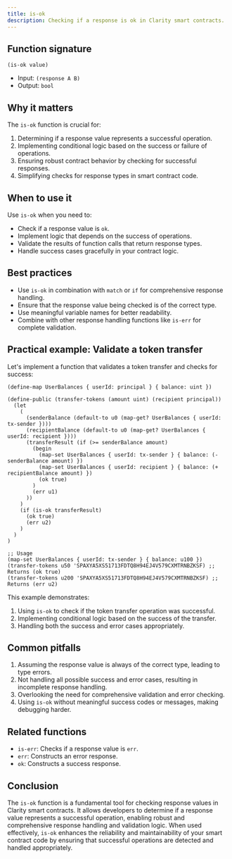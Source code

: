 ```yaml
---
title: is-ok
description: Checking if a response is ok in Clarity smart contracts.
---
```


## Function signature

```clarity
(is-ok value)
```

- Input: `(response A B)`
- Output: `bool`

## Why it matters

The `is-ok` function is crucial for:

1. Determining if a response value represents a successful operation.
2. Implementing conditional logic based on the success or failure of operations.
3. Ensuring robust contract behavior by checking for successful responses.
4. Simplifying checks for response types in smart contract code.

## When to use it

Use `is-ok` when you need to:

- Check if a response value is `ok`.
- Implement logic that depends on the success of operations.
- Validate the results of function calls that return response types.
- Handle success cases gracefully in your contract logic.

## Best practices

- Use `is-ok` in combination with `match` or `if` for comprehensive response handling.
- Ensure that the response value being checked is of the correct type.
- Use meaningful variable names for better readability.
- Combine with other response handling functions like `is-err` for complete validation.

## Practical example: Validate a token transfer

Let's implement a function that validates a token transfer and checks for success:

```clarity
(define-map UserBalances { userId: principal } { balance: uint })

(define-public (transfer-tokens (amount uint) (recipient principal))
  (let
    (
      (senderBalance (default-to u0 (map-get? UserBalances { userId: tx-sender })))
      (recipientBalance (default-to u0 (map-get? UserBalances { userId: recipient })))
      (transferResult (if (>= senderBalance amount)
        (begin
          (map-set UserBalances { userId: tx-sender } { balance: (- senderBalance amount) })
          (map-set UserBalances { userId: recipient } { balance: (+ recipientBalance amount) })
          (ok true)
        )
        (err u1)
      ))
    )
    (if (is-ok transferResult)
      (ok true)
      (err u2)
    )
  )
)

;; Usage
(map-set UserBalances { userId: tx-sender } { balance: u100 })
(transfer-tokens u50 'SPAXYA5XS51713FDTQ8H94EJ4V579CXMTRNBZKSF) ;; Returns (ok true)
(transfer-tokens u200 'SPAXYA5XS51713FDTQ8H94EJ4V579CXMTRNBZKSF) ;; Returns (err u2)
```

This example demonstrates:
1. Using `is-ok` to check if the token transfer operation was successful.
2. Implementing conditional logic based on the success of the transfer.
3. Handling both the success and error cases appropriately.

## Common pitfalls

1. Assuming the response value is always of the correct type, leading to type errors.
2. Not handling all possible success and error cases, resulting in incomplete response handling.
3. Overlooking the need for comprehensive validation and error checking.
4. Using `is-ok` without meaningful success codes or messages, making debugging harder.

## Related functions

- `is-err`: Checks if a response value is `err`.
- `err`: Constructs an error response.
- `ok`: Constructs a success response.

## Conclusion

The `is-ok` function is a fundamental tool for checking response values in Clarity smart contracts. It allows developers to determine if a response value represents a successful operation, enabling robust and comprehensive response handling and validation logic. When used effectively, `is-ok` enhances the reliability and maintainability of your smart contract code by ensuring that successful operations are detected and handled appropriately.
